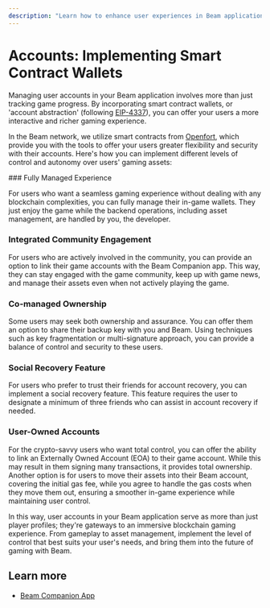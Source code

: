 ```yaml
---
description: "Learn how to enhance user experiences in Beam applications by implementing various types of smart contract wallets."
---
```



# Accounts: Implementing Smart Contract Wallets

Managing user accounts in your Beam application involves more than just tracking game progress. By incorporating smart contract wallets, or 'account abstraction' (following [EIP-4337](https://ethereum.org/en/roadmap/account-abstraction/)), you can offer your users a more interactive and richer gaming experience.

In the Beam network, we utilize smart contracts from [Openfort](https://www.openfort.xyz/docs), which provide you with the tools to offer your users greater flexibility and security with their accounts. Here's how you can implement different levels of control and autonomy over users' gaming assets:

<Steps>
### Fully Managed Experience

For users who want a seamless gaming experience without dealing with any blockchain complexities, you can fully manage their in-game wallets. They just enjoy the game while the backend operations, including asset management, are handled by you, the developer.

### Integrated Community Engagement

For users who are actively involved in the community, you can provide an option to link their game accounts with the Beam Companion app. This way, they can stay engaged with the game community, keep up with game news, and manage their assets even when not actively playing the game.

### Co-managed Ownership

Some users may seek both ownership and assurance. You can offer them an option to share their backup key with you and Beam. Using techniques such as key fragmentation or multi-signature approach, you can provide a balance of control and security to these users.

### Social Recovery Feature

For users who prefer to trust their friends for account recovery, you can implement a social recovery feature. This feature requires the user to designate a minimum of three friends who can assist in account recovery if needed.

### User-Owned Accounts

For the crypto-savvy users who want total control, you can offer the ability to link an Externally Owned Account (EOA) to their game account. While this may result in them signing many transactions, it provides total ownership. Another option is for users to move their assets into their Beam account, covering the initial gas fee, while you agree to handle the gas costs when they move them out, ensuring a smoother in-game experience while maintaining user control.

</Steps>

In this way, user accounts in your Beam application serve as more than just player profiles; they're gateways to an immersive blockchain gaming experience. From gameplay to asset management, implement the level of control that best suits your user's needs, and bring them into the future of gaming with Beam.

## Learn more
- [Beam Companion App](/sdk/companion/introduction)
